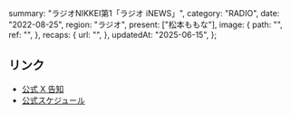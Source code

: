   summary: "ラジオNIKKEI第1「ラジオ iNEWS」",
  category: "RADIO",
  date: "2022-08-25",
  region: "ラジオ",
  present: ["松本ももな"],
  image: {
    path: "",
    ref: "",
  },
  recaps: {
    url: "",
  },
  updatedAt: "2025-06-15",
};

## リンク

- [公式 X 告知](https://x.com/takanenofficial/status/1560220331582693376)
- [公式スケジュール](https://takanenonadeshiko.jp/?p=374)
